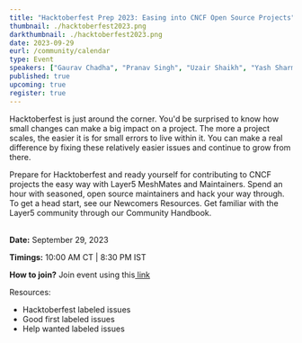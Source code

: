 ```yaml
---
title: "Hacktoberfest Prep 2023: Easing into CNCF Open Source Projects"
thumbnail: ./hacktoberfest2023.png
darkthumbnail: ./hacktoberfest2023.png
date: 2023-09-29
eurl: /community/calendar
type: Event
speakers: ["Gaurav Chadha", "Pranav Singh", "Uzair Shaikh", "Yash Sharma", "Anita Ihuman", "Saurabh Soni", "Ritik Saxena", "Senali Dilumika", "Sudhanshu Dasgupta", "Rex Joshua Ibegbu"]
published: true
upcoming: true
register: true
---
```



<p>
<Link to="/programs/hacktoberfest">Hacktoberfest</Link> is just around the corner. You'd be surprised to know how small changes can make a big impact on a project. The more a project scales, the easier it is for small errors to live within it. You can make a real difference by fixing these relatively easier issues and continue to grow from there.
</p>

<p>
Prepare for Hacktoberfest and ready yourself for contributing to CNCF projects the easy way with Layer5 <Link to="/community/meshmates">MeshMates</Link> and Maintainers. Spend an hour with seasoned, open source maintainers and hack your way through. To get a head start, see our <Link to="/community/newcomers">Newcomers Resources</Link>. Get familiar with the Layer5 community through our <Link to="/community/handbook">Community Handbook</Link>.

<br/>
<br/>
<p><strong>Date:</strong> September 29, 2023</p>
<p><strong>Timings:</strong> 10:00 AM CT | 8:30 PM IST</p>
<p><strong>How to join?</strong> Join event using this<a href="https://meet.layer5.io/community"> link</a></p>
</p>

<p> Resources:
    <ul>
    <li>
    <Link to="https://github.com/issues?page=1&q=is%3Aissue+is%3Aopen+sort%3Aupdated-desc+label%3Ahacktoberfest+user%3Ameshery+user%3Alayer5io+user%3Aservice-mesh-performance+user%3Aservice-mesh-patterns">Hacktoberfest labeled issues</Link>
    </li>
     <li>
    <Link to="https://github.com/issues?q=is%3Aissue+is%3Aopen+sort%3Aupdated-desc+label%3A%22good+first+issue%22+user%3Alayer5io+user%3Ameshery+user%3Aservice-mesh-patterns+user%3Aservice-mesh-performance">Good first labeled issues </Link>
    </li>
     <li>
    <Link to="https://github.com/issues?page=3&q=is%3Aissue+is%3Aopen+sort%3Aupdated-desc+label%3A%22help+wanted%22+user%3Aservice-mesh-performance+user%3Alayer5io+user%3Ameshery+user%3Aservice-mesh-patterns">Help wanted labeled issues </Link>
    </li>
    </ul>
</p>